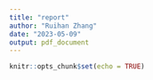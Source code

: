 ```yaml
---
title: "report"
author: "Ruihan Zhang"
date: "2023-05-09"
output: pdf_document
---
```


```r
knitr::opts_chunk$set(echo = TRUE)
```

